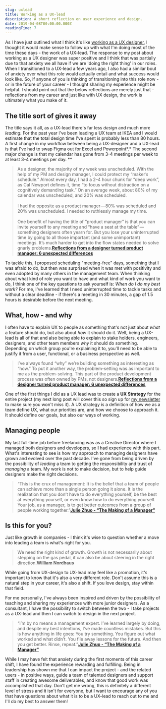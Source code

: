 ```yaml
---
slug: uxlead
title: Working as a UX-lead
description: A short reflection on user experience and design.
date: 2019-04-08T00:00:00.000Z
readingTime: 7
---
```


As I have just outlined what I think it's like <a href="/uxdesigner/">working as a UX designer</a>, I thought it would make sense to follow up with what I'm doing most of the time these days - the work of a UX-lead. The response to my post about working as a UX designer was super positive and I think that was partially due to that anxiety we all have if we are 'doing the right thing' in our roles. When I transitioned to a UX-lead a few years ago, I also had a similar bout of anxiety over what this role would actually entail and what success would look like. So, if anyone of you is thinking of transitioning into this role now - or in the future of your career - I thought sharing my experience might be helpful. I should point out that the below reflections are merely just that - reflections from my career and just like with UX design, the work is ultimately what you make of it.

## The title sort of gives it away

The title says it all, as a UX-lead there's far less *design* and much more *leading.* For the past year I've been leading a UX team at IKEA and I would estimate that the total design time I've spent is probably less than 80 hours. A first change in my workflow between being a UX-designer and a UX-lead is that I've had to swap Figma out for Excel and Powerpoint*.* The second major change is that my calendar has gone from 3-4 meetings per week to at least 3-4 meetings per day.  **

>As a designer, the majority of my week was unscheduled. With the help of my PM and design manager, I could protect my “maker’s schedule.” Almost every day, I had a 2–4 hour chunk for “deep work”, as Cal Newport defines it, time “to focus without distraction on a cognitively demanding task.” On an average week, about 80% of my calendar was unscheduled, and 20% was scheduled.<br /><br />I had the opposite as a product manager — 80% was scheduled and 20% was unscheduled. I needed to ruthlessly manage my time.<br /><br />One benefit of having the title of “product manager” is that you can invite yourself to any meeting and “have a seat at the table” — something designers often yearn for. But you lose your uninterrupted time by going to all those important (and some unimportant) meetings. It’s much harder to get into the flow states needed to solve gnarly problems.**<a href="https://uxdesign.cc/reflections-from-a-designer-turned-product-manager-6-unexpected-differences-23b81a20388c?ref=webdesignernews.com">Reflections from a designer turned product manager: 6 unexpected differences</a>**

To tackle this, I proposed scheduling "meeting-free" days, something that I was afraid to do, but then was surprised when it was met with positivity and even adopted by many others in the management team. When thinking about what kind of role you want to have and what kind of work you want to do, I think one of the key questions to ask yourself is: *When do I do my best work?* For me, I've learned that I need uninterrupted time to tackle tasks and without a clear deadline - if there's a meeting in 30 minutes, a gap of 1.5 hours is desirable before the next meeting.

## What, how - and why

I often have to explain UX to people as something that's not just about *what* a feature should do, but also about *how* it should do it. Well, being a UX-lead is all of that and also being able to explain to stake holders, engineers, designers, and other team members *why* it should do something. Depending on which group you're explaining it to, you'll need to be able to justify it from a user, functional, or a business perspective as well.

>I’ve always found “why” we’re building something as interesting as “how.” To put it another way, the problem-setting was as important to me as the problem-solving. This part of the product development process was often owned by PMs, not designers.**<a href="https://uxdesign.cc/reflections-from-a-designer-turned-product-manager-6-unexpected-differences-23b81a20388c">Reflections from a designer turned product manager: 6 unexpected differences</a>**

One of the first things I did as a UX lead was to create a **UX Strategy** for the entire project (my next long post will cover this so sign up for <a href="/newsletter">my newsletter</a> to make sure you won't miss it). A UX strategy is a definition of how we as a team define UX, what our priorities are, and how we choose to approach it. It should define our goals, but also our ways of working.

## Managing people

My last full-time job before freelancing was as a Creative Director where I managed both designers and developers, so I had experience with this part. What's interesting to see is how my approach to managing designers have grown and evolved over the past decade. I've gone from being driven by the possibility of *leading* a team to getting the responsibility and trust of *managing* a team. My work is not to make decision, but to help guide designers make the right decisions.

>“This is the crux of management: It is the belief that a team of people can achieve more than a single person going it alone. It is the realization that you don’t have to do everything yourself, be the best at everything yourself, or even know how to do everything yourself. Your job, as a manager, is to get better outcomes from a group of people working together.”**<a href="https://juliezhuo.com/book/manager.html">Julie Zhuo - “The Making of a Manager”</a>**

## Is this for you?

Just like growth in companies - I think it's wise to question whether a move into leading a team is what's right for you.

>We need the right kind of growth. Growth is not necessarily about stepping on the gas pedal, it can also be about steering in the right direction.**William Nordhaus**

While going from UX-design to UX-lead may feel like a promotion, it's important to know that it's also a very different role. Don't assume this is a natural step in your career, it's also a shift. If you love design, stay within that field.

For me personally, I've always been inspired and driven by the possibility of teaching and sharing my experiences with more junior designers. As a consultant, I have the possibility to switch between the two - I take projects as a UX-lead and then I can switch to design in the next project.

>“I’m by no means a management expert. I’ve learned largely by doing, and despite my best intentions, I’ve made countless mistakes. But this is how anything in life goes: You try something. You figure out what worked and what didn’t. You file away lessons for the future. And then you get better. Rinse, repeat.”**<a href="https://juliezhuo.com/book/manager.html">Julie Zhuo - “The Making of a Manager”</a>**

While I may have felt that anxiety during the first moments of this career shift, I have found the experience rewarding and fulfilling. Being in leadership has shown me that I can impact the project - and the related users - in positive ways, guide a team of talented designers and support staff in creating awesome deliverables, and know that good work was accomplished that day. Don't get me wrong, this is definitely a different level of stress and it isn't for everyone, but I want to encourage any of you that have questions about what it is to be a UX-lead to reach out to me and I'll do my best to answer them!
